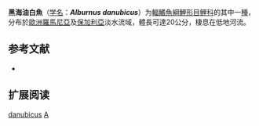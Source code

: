 {{Speciesbox
| name = 黑海油白魚
| status = NE
| status_system = IUCN3.1
| image = 
| genus = Alburnus
| species = danubicus
| authority = [[Antipa|Antipa]], 1909
| synonyms = *''Alburnus chalcoides danubicus'' <br /><small>Costa, 1838</small>''
}}

'''黑海油白魚'''（[[学名|学名]]：'''''Alburnus danubicus'''''）为[[輻鰭魚綱|輻鰭魚綱]][[鯉形目|鯉形目]][[鲤科|鲤科]]的其中一[[種|種]]，分布於[[歐洲|歐洲]][[羅馬尼亞|羅馬尼亞]]及[[保加利亞|保加利亞]]淡水流域，體長可達20公分，棲息在低地河流。

==参考文献==
*{{FishBase_species|genus=Alburnus|species=danubicus|year=2012|month=3}}

==扩展阅读==
{{refbegin}}
{{wikispecies-inline|Alburnus danubicus|黑海油白魚}}
{{refend}}
{{Taxonbar|from=Q142032}}

[[Category:歐白魚属|danubicus]]
[[Category:1909年描述的鱼类|A]]
